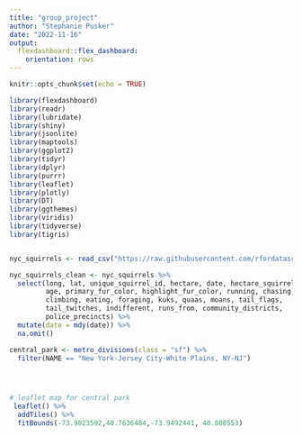 ```yaml
---
title: "group_project"
author: "Stephanie Pusker"
date: "2022-11-16"
output: 
  flexdashboard::flex_dashboard:
    orientation: rows
---
```


```r
knitr::opts_chunk$set(echo = TRUE)
```

```r
library(flexdashboard)
library(readr)
library(lubridate)
library(shiny)
library(jsonlite)
library(maptools)
library(ggplot2)
library(tidyr)
library(dplyr)
library(purrr)
library(leaflet)
library(plotly)
library(DT)
library(ggthemes)
library(viridis)
library(tidyverse)
library(tigris)


nyc_squirrels <- read_csv("https://raw.githubusercontent.com/rfordatascience/tidytuesday/master/data/2019/2019-10-29/nyc_squirrels.csv")

nyc_squirrels_clean <- nyc_squirrels %>% 
  select(long, lat, unique_squirrel_id, hectare, date, hectare_squirrel_number,
         age, primary_fur_color, highlight_fur_color, running, chasing,
         climbing, eating, foraging, kuks, quaas, moans, tail_flags,
         tail_twitches, indifferent, runs_from, community_districts,
         police_precincts) %>% 
  mutate(date = mdy(date)) %>% 
  na.omit()

```



```r

central_park <- metro_divisions(class = "sf") %>% 
  filter(NAME == "New York-Jersey City-White Plains, NY-NJ")




# leaflet map for central park
 leaflet() %>% 
  addTiles() %>% 
  fitBounds(-73.9823592,40.7636484,-73.9492441, 40.800553)


```

